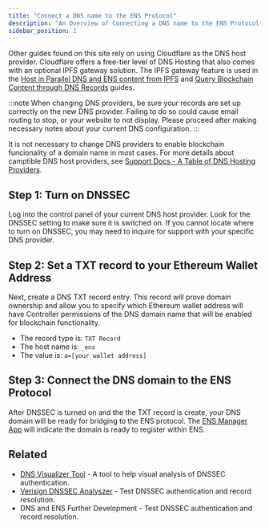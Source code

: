 ```yaml
---
title: "Connect a DNS name to the ENS Protocol"
description: "An Overview of Connecting a DNS name to the ENS Protocol"
sidebar_position: 1
---
```


Other guides found on this site rely on using Cloudflare as the DNS host provider. Cloudflare offers a free-tier level of DNS Hosting that also comes with an optional IPFS gateway solution. The IPFS gateway feature is used in the [Host in Parallel DNS and ENS content from IPFS](/dnstoens/importguide/host-in-parallel) and [Query Blockchain Content through DNS Records](/dnstoens/importguide/dynamic-blockchain-content) guides. 

:::note
When changing DNS providers, be sure your records are set up correctly on the new DNS provider. Failing to do so could cause email routing to stop, or your website to not display. Please proceed after making necessary notes about your current DNS configuration.
:::

It is not necessary to change DNS providers to enable blockchain funcionality of a domain name in most cases. For more details about camptible DNS host providers, see [Support Docs - A Table of DNS Hosting Providers](https://support.ens.domains/docs/howto/link-dns-name#hosting-providers).

## Step 1: Turn on DNSSEC

Log into the control panel of your current DNS host provider. Look for the DNSSEC setting to make sure it is switched on. If you cannot locate where to turn on DNSSEC, you may need to inquire for support with your specific DNS provider.

<BrowserWindow img="/img/dnstoens/1-index-sc1.png"/>

## Step 2: Set a TXT record to your Ethereum Wallet Address

Next, create a DNS TXT record entry. This record will prove domain ownership and allow you to specify which Ethereum wallet address will have Controller permissions of the DNS domain name that will be enabled for blockchain functionality.

* The record type is: `TXT Record`
* The host name is: `_ens`
* The value is: `a=[your wallet address]`

<BrowserWindow img="/img/dnstoens/1-index-sc2.png"/>

## Step 3: Connect the DNS domain to the ENS Protocol

After DNSSEC is turned on and the the TXT record is create, your DNS domain will be ready for bridging to the ENS protocol. The [ENS Manager App](https://app.ens.domains) will indicate the domain is ready to register within ENS.

<BrowserWindow img="/img/dnstoens/1-index-sc3.png"/>

## Related

* [DNS Visualizer Tool](https://dnsviz.net/) - A tool to help visual analysis of DNSSEC authentication.
* [Verisign DNSSEC Analyszer](https://dnssec-debugger.verisignlabs.com/) - Test DNSSEC authentication and record resolution.
* DNS and ENS Further Development - Test DNSSEC authentication and record resolution.